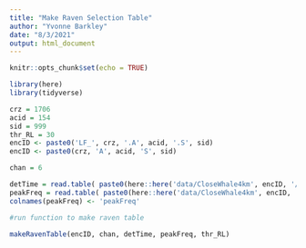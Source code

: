 ```yaml
---
title: "Make Raven Selection Table"
author: "Yvonne Barkley"
date: "8/3/2021"
output: html_document
---
```


```r
knitr::opts_chunk$set(echo = TRUE)
```

```r
library(here)
library(tidyverse)
```


```r
crz = 1706
acid = 154
sid = 999
thr_RL = 30
encID <- paste0('LF_', crz, '.A', acid, '.S', sid)
encID <- paste0(crz, 'A', acid, 'S', sid)

chan = 6

detTime = read.table( paste0(here::here('data/CloseWhale4km', encID, '/metadata/', paste0(encID, '_DetStart_RavenFile.csv')) ))
peakFreq = read.table( paste0(here::here('data/CloseWhale4km', encID, '/metadata/', paste0(encID, '_PeakFreq_RavenFile.csv')) ))
colnames(peakFreq) <- 'peakFreq'
```
```r
#run function to make raven table

makeRavenTable(encID, chan, detTime, peakFreq, thr_RL)
```

